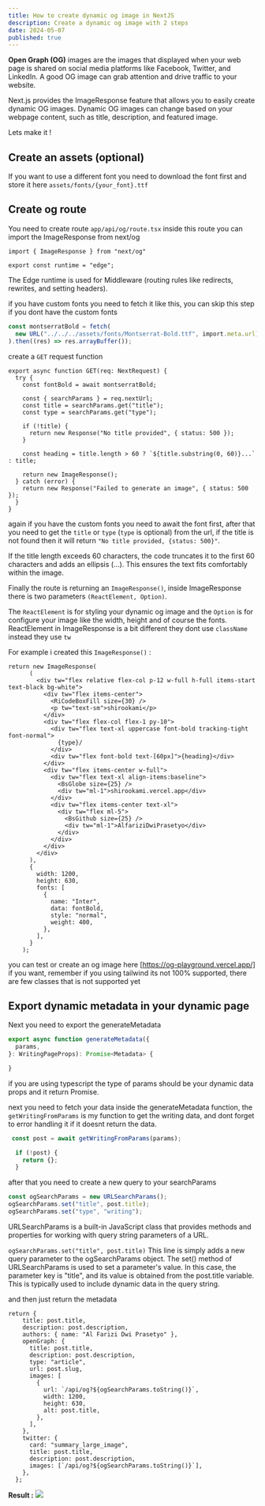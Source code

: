 ```yaml
---
title: How to create dynamic og image in NextJS
description: Create a dynamic og image with 2 steps
date: 2024-05-07
published: true
---
```


**Open Graph (OG)** images are the images that displayed when your web page is shared on social media platforms like Facebook, Twitter, and LinkedIn. A good OG image can grab attention and drive traffic to your website.

Next.js provides the ImageResponse feature that allows you to easily create dynamic OG images. Dynamic OG images can change based on your webpage content, such as title, description, and featured image.

Lets make it !

## Create an assets (optional)
If you want to use a different font you need to download the font first and store it here `assets/fonts/{your_font}.ttf`

## Create og route
You need to create route `app/api/og/route.tsx` inside this route you can import the ImageResponse from next/og

```tsx title="app/api/route.tsx"
import { ImageResponse } from "next/og"

export const runtime = "edge";
```
The Edge runtime is used for Middleware (routing rules like redirects, rewrites, and setting headers).

if you have custom fonts you need to fetch it like this, you can skip this step if you dont have the custom fonts

```ts title="app/api/route.tsx"
const montserratBold = fetch(
  new URL("../../../assets/fonts/Montserrat-Bold.ttf", import.meta.url)
).then((res) => res.arrayBuffer());
```

create a `GET` request function 

```tsx title="app/api/route.tsx"
export async function GET(req: NextRequest) {
  try {
    const fontBold = await montserratBold;

    const { searchParams } = req.nextUrl;
    const title = searchParams.get("title");
    const type = searchParams.get("type");

    if (!title) {
      return new Response("No title provided", { status: 500 });
    }

    const heading = title.length > 60 ? `${title.substring(0, 60)}...` : title;

    return new ImageResponse();
  } catch (error) {
    return new Response("Failed to generate an image", { status: 500 });
  }
}
```
again if you have the custom fonts you need to await the font first, after that you need to get the `title` or `type` (`type` is optional) from the url, if the title is not found then it will return `"No title provided, {status: 500}"`. 

If the title length exceeds 60 characters, the code truncates it to the first 60 characters and adds an ellipsis (...). This ensures the text fits comfortably within the image.

Finally the route is returning an `ImageResponse()`, inside ImageResponse there is two parameters `(ReactElement, Option)`.

The `ReactElement` is for styling your dynamic og image and the `Option` is for configure your image like the width, height and of course the fonts. ReactElement in ImageResponse is a bit different they dont use `className` instead they use `tw` 

For example i created this `ImageResponse()` : 

```tsx title="app/api/route.tsx"
return new ImageResponse(
      (
        <div tw="flex relative flex-col p-12 w-full h-full items-start text-black bg-white">
          <div tw="flex items-center">
            <RiCodeBoxFill size={30} />
            <p tw="text-sm">shirookami</p>
          </div>
          <div tw="flex flex-col flex-1 py-10">
            <div tw="flex text-xl uppercase font-bold tracking-tight font-normal">
              {type}/
            </div>
            <div tw="flex font-bold text-[60px]">{heading}</div>
          </div>
          <div tw="flex items-center w-full">
            <div tw="flex text-xl align-items:baseline">
              <BsGlobe size={25} />
              <div tw="ml-1">shirookami.vercel.app</div>
            </div>
            <div tw="flex items-center text-xl">
              <div tw="flex ml-5">
                <BsGithub size={25} />
                <div tw="ml-1">AlfariziDwiPrasetyo</div>
              </div>
            </div>
          </div>
        </div>
      ),
      {
        width: 1200,
        height: 630,
        fonts: [
          {
            name: "Inter",
            data: fontBold,
            style: "normal",
            weight: 400,
          },
        ],
      }
    );
```

you can test or create an og image here [https://og-playground.vercel.app/] if you want, remember if you using tailwind its not 100% supported, there are few classes that is not supported yet 


## Export dynamic metadata in your dynamic page 

Next you need to export the generateMetadata

```ts title="[dynamicPage].tsx"
export async function generateMetadata({
  params,
}: WritingPageProps): Promise<Metadata> {

}
```

if you are using typescript the type of params should be your dynamic data props and it return Promise.

next you need to fetch your data inside the generateMetadata function, the `getWritingFromParams` is my function to get the writing data, and dont forget to error handling it if it doesnt return the data.

```ts title="[dynamicPage].tsx"
 const post = await getWritingFromParams(params);

  if (!post) {
    return {};
  }
```

after that you need to create a new query to your searchParams 

```ts title="[dynamicPage].tsx"
const ogSearchParams = new URLSearchParams();
ogSearchParams.set("title", post.title);
ogSearchParams.set("type", "writing");
```

URLSearchParams is a built-in JavaScript class that provides methods and properties for working with query string parameters of a URL.

`ogSearchParams.set("title", post.title)` This line is simply adds a new query parameter to the ogSearchParams object. The set() method of URLSearchParams is used to set a parameter's value. In this case, the parameter key is "title", and its value is obtained from the post.title variable. This is typically used to include dynamic data in the query string.

and then just return the metadata 

```tsx title="[dynamicPage].tsx"
return {
    title: post.title,
    description: post.description,
    authors: { name: "Al Farizi Dwi Prasetyo" },
    openGraph: {
      title: post.title,
      description: post.description,
      type: "article",
      url: post.slug,
      images: [
        {
          url: `/api/og?${ogSearchParams.toString()}`,
          width: 1200,
          height: 630,
          alt: post.title,
        },
      ],
    },
    twitter: {
      card: "summary_large_image",
      title: post.title,
      description: post.description,
      images: [`/api/og?${ogSearchParams.toString()}`],
    },
  };
```

**Result :**
<Image src="https://drive.google.com/uc?id=1RON4yq9tpu2T5WjPeqaXKMjzld8qUYfg" width={600} height={600} />
